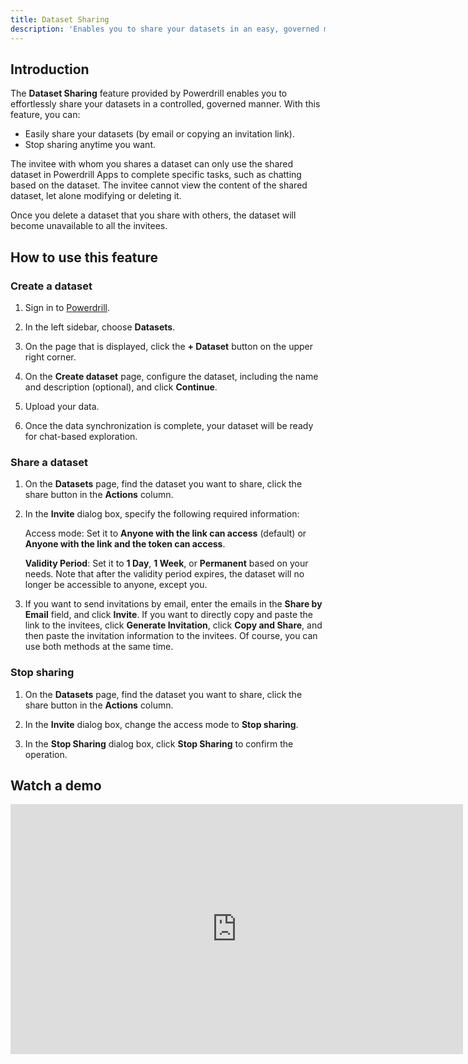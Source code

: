 ```yaml
---
title: Dataset Sharing
description: 'Enables you to share your datasets in an easy, governed manner'
---
```


## Introduction

The **Dataset Sharing** feature provided by Powerdrill enables you to effortlessly share your datasets in a controlled, governed manner. With this feature, you can:

* Easily share your datasets (by email or copying an invitation link).
* Stop sharing anytime you want.

The invitee with whom you shares a dataset can only use the shared dataset in Powerdrill Apps to complete specific tasks, such as chatting based on the dataset. The invitee cannot view the content of the shared dataset, let alone modifying or deleting it.

Once you delete a dataset that you share with others, the dataset will become unavailable to all the invitees.



## How to use this feature


### Create a dataset

1. Sign in to [Powerdrill](https://powerdrill.ai).

2. In the left sidebar, choose **Datasets**.

3. On the page that is displayed, click the **+ Dataset** button on the upper right corner.

4. On the **Create dataset** page, configure the dataset, including the name and description (optional), and click **Continue**.

5. Upload your data.

6. Once the data synchronization is complete, your dataset will be ready for chat-based exploration.



### Share a dataset

1. On the **Datasets** page, find the dataset you want to share, click the share button in the **Actions** column.

2. In the **Invite** dialog box, specify the following required information:

    Access mode: Set it to **Anyone with the link can access** (default) or **Anyone with the link and the token can access**. 

    **Validity Period**: Set it to **1 Day**, **1 Week**, or **Permanent** based on your needs. Note that after the validity period expires, the dataset will no longer be accessible to anyone, except you.

3. If you want to send invitations by email, enter the emails in the **Share by Email** field, and click **Invite**. If you want to directly copy and paste the link to the invitees, click **Generate Invitation**, click **Copy and Share**, and then paste the invitation information to the invitees. Of course, you can use both methods at the same time.

### Stop sharing

1. On the **Datasets** page, find the dataset you want to share, click the share button in the **Actions** column.

2. In the **Invite** dialog box, change the access mode to **Stop sharing**.

3. In the **Stop Sharing** dialog box, click **Stop Sharing** to confirm the operation.



## Watch a demo


<iframe width="724" height="400" src="https://www.youtube.com/embed/z_DPB7A1Jg8" title="Dataset sharing - https://powerdrill.ai" frameborder="0" allow="accelerometer; autoplay; clipboard-write; encrypted-media; gyroscope; picture-in-picture; web-share" allowfullscreen></iframe>